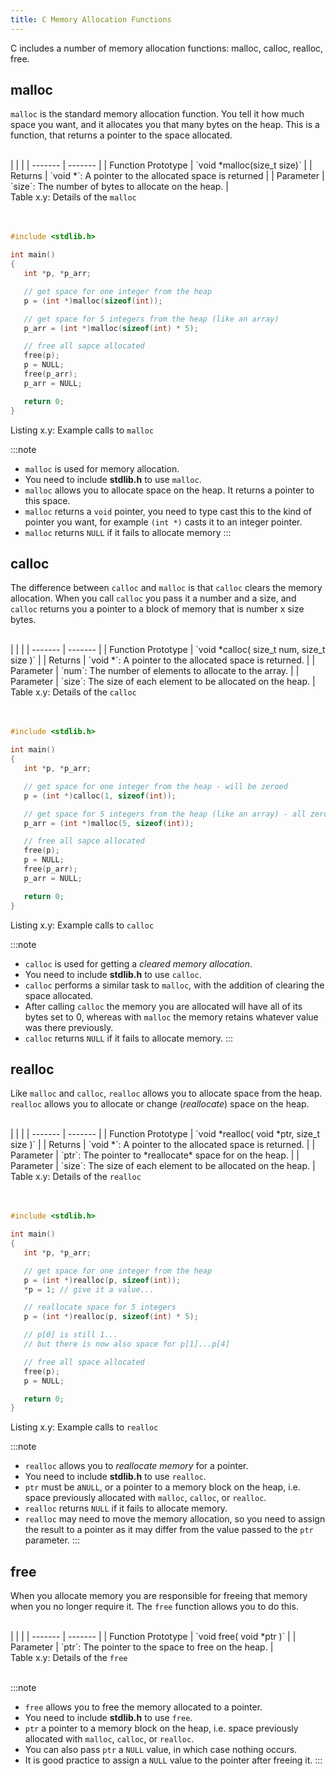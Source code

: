 ```yaml
---
title: C Memory Allocation Functions
---
```



C includes a number of memory allocation functions: malloc, calloc, realloc, free. 

## malloc

`malloc` is the standard memory allocation function. You tell it how much space you want, and it allocates you that many bytes on the heap. This is a function, that returns a pointer to the space allocated.

<br/>
<a id="TableMalloc"></a>
| | |
| ------- | ------- |
| Function Prototype | `void *malloc(size_t size)` |    
| Returns | `void *`: A pointer to the allocated space is returned |
| Parameter | `size`:  The number of bytes to allocate on the heap. |

<div class="caption"><span class="caption-figure-nbr">Table x.y: </span>Details of the <code>malloc</code></div><br/>

<br/>
<a id="ListingMallocExample"></a>

```c
#include <stdlib.h>

int main()
{
   int *p, *p_arr;

   // get space for one integer from the heap
   p = (int *)malloc(sizeof(int));

   // get space for 5 integers from the heap (like an array)
   p_arr = (int *)malloc(sizeof(int) * 5);

   // free all sapce allocated
   free(p);
   p = NULL;
   free(p_arr);
   p_arr = NULL;

   return 0;
}


```
<div class="caption"><span class="caption-figure-nbr">Listing x.y: </span>Example calls to <code>malloc</code></div>

:::note

- `malloc` is used for memory allocation.
- You need to include **stdlib.h** to use `malloc`.
- `malloc` allows you to allocate space on the heap. It returns a pointer to this space.
- `malloc` returns a `void` pointer, you need to type cast this to the kind of pointer you want, for example `(int *)` casts it to an integer pointer.
- `malloc` returns `NULL` if it fails to allocate memory
:::




## calloc

The difference between `calloc` and `malloc` is that `calloc` clears the memory allocation. When you call `calloc` you pass it a number and a size, and `calloc` returns you a pointer to a block of memory that is
<span class="mathSymbol">number x size</span> bytes.

<br/>
<a id="TableCalloc"></a>
| | |
| ------- | ------- |
| Function Prototype | `void *calloc( size_t num, size_t size )` |    
| Returns | `void *`: A pointer to the allocated space is returned. |
| Parameter | `num`:  The number of elements to allocate to the array. |
| Parameter | `size`:  The size of each element to be allocated on the heap. |

<div class="caption"><span class="caption-figure-nbr">Table x.y: </span>Details of the <code>calloc</code></div><br/>

<br/>
<a id="ListingCallocExample"></a>

```c
#include <stdlib.h>

int main()
{
   int *p, *p_arr;

   // get space for one integer from the heap - will be zeroed
   p = (int *)calloc(1, sizeof(int));

   // get space for 5 integers from the heap (like an array) - all zeroed
   p_arr = (int *)malloc(5, sizeof(int));

   // free all sapce allocated
   free(p);
   p = NULL;
   free(p_arr);
   p_arr = NULL;

   return 0;
}


```
<div class="caption"><span class="caption-figure-nbr">Listing x.y: </span>Example calls to <code>calloc</code></div>

:::note

- `calloc` is used for getting a *cleared memory allocation*.
- You need to include **stdlib.h** to use `calloc`.
- `calloc` performs a similar task to `malloc`, with the addition of clearing the space allocated.
- After calling `calloc` the memory you are allocated will have all of its bytes set to 0, whereas with `malloc` the memory retains whatever value was there previously.
- `calloc` returns `NULL` if it fails to allocate memory.
:::








## realloc

Like `malloc` and `calloc`, `realloc` allows you to allocate space from the heap. `realloc` allows you to allocate or change (*reallocate*) space on the heap.

<br/>
<a id="TableRealloc"></a>
| | |
| ------- | ------- |
| Function Prototype | `void *realloc( void *ptr, size_t size )` |    
| Returns | `void *`: A pointer to the allocated space is returned. |
| Parameter | `ptr`:  The pointer to *reallocate* space for on the heap. |
| Parameter | `size`:  The size of each element to be allocated on the heap. |

<div class="caption"><span class="caption-figure-nbr">Table x.y: </span>Details of the <code>realloc</code></div><br/>

<br/>
<a id="ListingReallocExample"></a>

```c
#include <stdlib.h>

int main()
{
   int *p, *p_arr;

   // get space for one integer from the heap
   p = (int *)realloc(p, sizeof(int));
   *p = 1; // give it a value...

   // reallocate space for 5 integers
   p = (int *)realloc(p, sizeof(int) * 5);

   // p[0] is still 1...
   // but there is now also space for p[1]...p[4]

   // free all space allocated
   free(p);
   p = NULL;

   return 0;
}


```
<div class="caption"><span class="caption-figure-nbr">Listing x.y: </span>Example calls to <code>realloc</code></div>

:::note

- `realloc` allows you to *reallocate memory* for a pointer.
- You need to include **stdlib.h** to use `realloc`.
- `ptr` must be a`NULL`, or a pointer to a memory block on the heap, i.e. space previously allocated with `malloc`, `calloc`, or `realloc`. 
- `realloc` returns `NULL` if it fails to allocate memory.
- `realloc` may need to move the memory allocation, so you need to assign the result to a pointer as it may differ from the value passed to the `ptr` parameter.
:::




## free

When you allocate memory you are responsible for freeing that memory when you no longer require it. The `free` function allows you to do this.

<br/>
<a id="TableFree"></a>
| | |
| ------- | ------- |
| Function Prototype | `void free( void *ptr )` |    
| Parameter | `ptr`:  The pointer to the space to free on the heap. |

<div class="caption"><span class="caption-figure-nbr">Table x.y: </span>Details of the <code>free</code></div><br/>

:::note

- `free` allows you to free the memory allocated to a pointer.
- You need to include **stdlib.h** to use `free`.
- `ptr` a pointer to a memory block on the heap, i.e. space previously allocated with `malloc`, `calloc`, or `realloc`.
- You can also pass `ptr` a `NULL` value, in which case nothing occurs.
- It is good practice to assign a `NULL` value to the pointer after freeing it.
:::